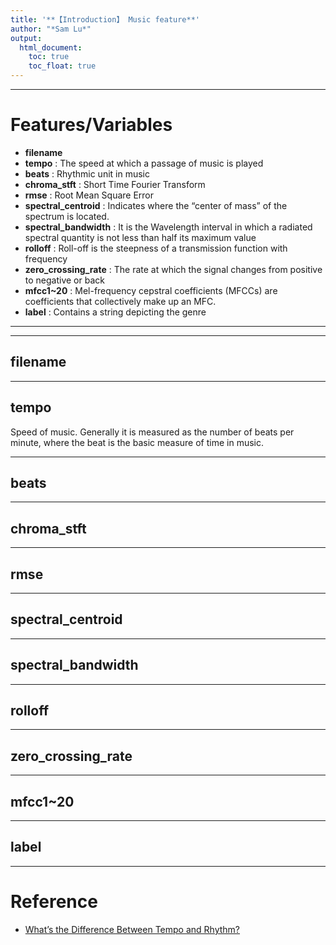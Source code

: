```yaml
---
title: '**【Introduction】 Music feature**'
author: "*Sam Lu*"
output:
  html_document:
    toc: true
    toc_float: true
---
```


****

# **Features/Variables**

* **filename**
* **tempo** : The speed at which a passage of music is played
* **beats** : Rhythmic unit in music
* **chroma_stft** : Short Time Fourier Transform
* **rmse** : Root Mean Square Error
* **spectral_centroid** : Indicates where the "center of mass" of the spectrum is located.
* **spectral_bandwidth** : It is the Wavelength interval in which a radiated spectral quantity is not less than half its maximum value
* **rolloff** : Roll-off is the steepness of a transmission function with frequency
* **zero_crossing_rate** : The rate at which the signal changes from positive to negative or back
* **mfcc1~20** : Mel-frequency cepstral coefficients (MFCCs) are coefficients that collectively make up an MFC.
* **label** : Contains a string depicting the genre

****

****

## **filename**

****

## **tempo**
Speed of music. Generally it is measured as the number of beats per minute, where the beat is the basic measure of time in music.

****

## **beats**


****

## **chroma_stft**

****

## **rmse**

****

## **spectral_centroid**

****

## **spectral_bandwidth**

****

## **rolloff**

****

## **zero_crossing_rate**

****

## **mfcc1~20**

****

## **label**

****

# **Reference**

* [What's the Difference Between Tempo and Rhythm?](https://www.britannica.com/story/whats-the-difference-between-tempo-and-rhythm)

